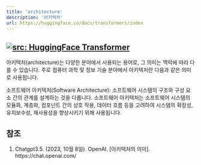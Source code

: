 ```yaml
---
title: 'architecture'
description: '아키텍처'
url: https://huggingface.co/docs/transformers/index
---
```

<a href="https://huggingface.co/docs/transformers/index" target="_blank"><img loading="lazy" alt="src: HuggingFace Transformer" src="https://img.shields.io/badge/문서-Huggingface_Transformer-blue" ></a>
---


아키텍처(architecture)는 다양한 분야에서 사용되는 용어로, 그 의미는 맥락에 따라 다를 수 있습니다. 주로 컴퓨터 과학 및 정보 기술 분야에서 아키텍처란 다음과 같은 의미로 사용됩니다.

소프트웨어 아키텍처(Software Architecture): 소프트웨어 시스템의 구조와 구성 요소 간의 관계를 설계하는 것을 다룹니다. 소프트웨어 아키텍처는 소프트웨어 시스템의 모듈화, 계층화, 컴포넌트 간의 상호 작용, 데이터 흐름 등을 고려하여 시스템의 확장성, 유지보수성, 재사용성을 향상시키기 위해 사용됩니다.

## 참조
1. Chatgpt3.5. (2023, 10월 8일). OpenAI. [아키텍처의 의미]. https://chat.openai.com/
